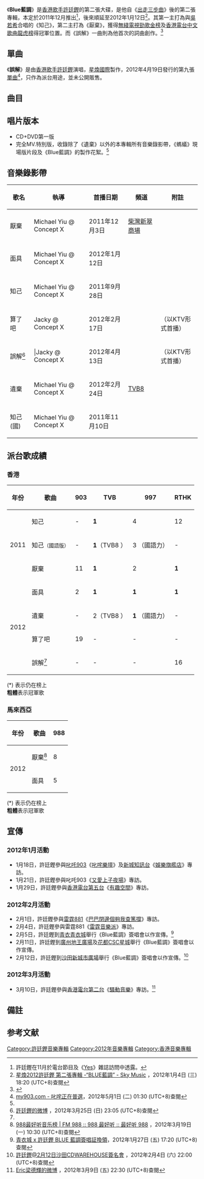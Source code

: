 {{Not|蓝调}}
{{Album infobox | <!-- See Wikipedia:WikiProject_Albums -->
|  Name        = Blue藍調
|  Type        = [[專輯|專輯]]
|  Artist      = [[許廷鏗|許廷鏗]]
|  Cover       = 許廷鏗 Blue藍調.jpg
|  Released    = 2012年1月12日（第一版）<br>2012年4月26日（完全MV.特別版）<ref name="skt">[http://skymusic.com.hk/?p=29951 許廷鏗-Blue 藍調加強版 - Sky Music]，2012年4月19日 (四) 13:25 (UTC+8)查閱{{zh-hant}}</ref>
|  Recorded    = 2011年
|  Genre       = [[粵語流行音樂|粵語流行音樂]]
|  Length      = 45:35
|  Label       = [[星煥國際有限公司|星煥國際]]
|  Number      = 
|  Producer    = 見[[#曲目|曲目列表]]
|  Last album  = [[出走三部曲|出走三部曲]] <br />（2011年）
|  This album  = '''Blue藍調'''<br />（2012年）
|  Next album  = [[長大|長大]]<br />（2012年）
{{Extra album cover 2
| Upper caption = 其他封面
| Type          = 專輯
| Cover         = 許廷鏗 Blue藍調(完全MV.特別版).jpg
|  Lower caption = 完全MV.特別版封面
}}
}}

《'''Blue藍調'''》是[[香港|香港]][[歌手|歌手]][[許廷鏗|許廷鏗]]的第二張大碟，是他自《[[出走三步曲|出走三步曲]]》後的第二張專輯，本定於2011年12月推出<ref>許廷鏗在11月於電台節目及《[[Yes|Yes]]》雜誌訪問中透露。</ref>，後來順延至2012年1月12日<ref name="sky">[http://skymusic.com.hk/?p=27061 星煥2012許廷鏗 第二張專輯 -“BLUE藍調” - Sky Music] {{Wayback|url=http://skymusic.com.hk/?p=27061 |date=20170929000435 }}，2012年1月4日 (三) 18:20 (UTC+8)查閱{{zh-hant}}</ref>。其第一主打為與[[吳若希|吳若希]]合唱的《知己》，第二主打為《厭棄》，獲得[[無綫電視|無綫電視]][[勁歌金榜|勁歌金榜]]及[[香港電台|香港電台]][[中文歌曲龍虎榜|中文歌曲龍虎榜]]得冠軍位置。而《誤解》一曲則為他首次的詞曲創作。<ref>{{Cite web |url=https://www.ifpihk.org/zh/hong-kong-top-sales-music-award-presented#2012 |title=存档副本 |access-date=2021-03-17 |archive-date=2021-01-05 |archive-url=https://web.archive.org/web/20210105084030/https://www.ifpihk.org/zh/hong-kong-top-sales-music-award-presented#2012 }}</ref>

== 單曲 ==
{{Infobox Single 
| Name           = 誤解
| Cover          = 許廷鏗 誤解.jpg
| Artist         = [[許廷鏗|許廷鏗]]
| from Album     = '''Blue藍調'''
| B-side         = 
| Released       = 2012年4月19日
| Format         = CD
| Recorded       = 2011年
| Genre          = [[粵語流行音樂|粵語流行音樂]]
| Length         = 4分47秒
| Label          = [[星煥國際有限公司|星煥國際]]
| Writer         = [[許廷鏗|許廷鏗]]、[[Eric_Kwok|Eric Kwok]]、[[黃偉文|黃偉文]]
| Producer       = [[Johnny_Yim|Johnny Yim]]
| Last single    = [[算了吧_(單曲)|算了吧]]<br>（2012年）
| This single    = '''誤解'''<br>（2012年）
| Next single    = [[重新長大|重新長大]]<br>（2012年）
}}

《'''誤解'''》是由[[香港|香港]][[歌手|歌手]][[許廷鏗|許廷鏗]]演唱，[[星煥國際有限公司|星煥國際]]製作，2012年4月19日發行的第九張[[單曲|單曲]]<ref>[http://www.my903.com/my903/my903SongElection/main.jsp?id=2847 my903.com - 叱咤正在普選]{{Dead link|date=2019年2月 |bot=InternetArchiveBot |fix-attempted=yes }}，2012年5月1日 (二) 01:30 (UTC+8)查閱{{zh-hant}}</ref>，只作為派台用途，並未公開販售。

== 曲目 ==
{{Tracklist
| headline = 
| total_length = 45:35

| title1 = [[厭棄|厭棄]]
| note1 = 
| longnote1 = 第二主打歌
| writer1 = 
| music1 = [[頡臣|頡臣]]
| lyrics1 = [[劉卓輝|劉卓輝]]<br/>[[頡臣|頡臣]]
| arranger1 = [[韋景雲|韋景雲]]<br/>[[黃安弘|黃安弘]]
| producer1 = 韋景雲
| extra1 = 
| length1 = 4:01

| title2 = [[面具_(單曲)|面具]]
| note2 = 
| longnote2 = 第三主打歌<br/>改編自[[陳勢安|陳勢安]]《天后》EP中的《天后》<br>派台版本經過刪剪
| writer2 = 
| music2 = [[彭學斌|彭學斌]]
| lyrics2 = [[許廷鏗|許廷鏗]]<br/>劉卓輝
| arranger2 = 韋景雲
| producer2 = 韋景雲
| extra2 = 
| length2 = 4:49

| title3 = 知己
| note3 = 
| longnote3 = 第一主打歌<br/>與[[吳若希|吳若希]]合唱
| writer3 = 
| music3 = [[張家誠|張家誠]]
| lyrics3 = [[張美賢|張美賢]]
| arranger3 = [[Johnny_Yim|Johnny Yim]]
| producer3 = Johnny Yim
| extra3 = 
| length3 = 3:40

| title4 = [[算了吧_(單曲)|算了吧]]
| note4 = 
| longnote4 = 第四主打歌<br>改編自[[Jean-Jacques_Goldman|Jean-Jacques Goldman]]《Minoritaire》專輯中的《Comme Toi》<br>國語版本為[[林志炫|林志炫]]《散了吧》專輯中的《散了吧》<br>派台版本經過刪剪
| writer4 = 
| music4 = [[Jean-Jacques_Goldman|Jean-Jacques Goldman]]
| lyrics4 = [[李敏_(香港)|李敏]]
| arranger4 = 韋景雲
| producer4 = 韋景雲
| extra4 = 
| length4 = 4:06

| title5 = 從來沒發生
| note5 = 
| longnote5 = 
| writer5 = 
| music5 = 黃安弘
| lyrics5 = [[天旋|天旋]]
| arranger5 = 黃安弘
| producer5 = 韋景雲
| extra5 = 
| length5 = 4:46

| title6 = 上善若水
| note6 = 
| longnote6 = [[無線電視|無線電視]]節目《[[水之源|水之源]]》主題曲
| writer6 = 
| music6 = [[鄧智偉|鄧智偉]]
| lyrics6 = [[林日曦|林日曦]]
| arranger6 = Johnny Yim
| producer6 = 鄧智偉<br/>[[葉肇中|葉肇中]]
| extra6 = 
| length6 = 4:15

| title7 = [[誤解|誤解]]
| note7 = 
| longnote7 = 第五主打歌<ref name="nine">[http://www.my903.com/my903/my903SongElection/main.jsp?id=2847 my903.com - 叱咤正在普選]{{Dead link|date=2019年2月 |bot=InternetArchiveBot |fix-attempted=yes }}，2012年4月19日 (四) 13:20 (UTC+8)查閱{{zh-hant}}</ref><br/>部分曲詞取材自[[陳奕迅|陳奕迅]]《[[Life_Continues...|Life Continues...]]》專輯中的《最佳損友》，而歌曲開端部分則取材自五月天《突然好想你》
| writer7 = 
| music7 = 許廷鏗<br/>[[Eric_Kwok|Eric Kwok]]
| lyrics7 = 許廷鏗<br/>[[黃偉文|黃偉文]]
| arranger7 = Johnny Yim
| producer7 = Johnny Yim
| extra7 = 
| length7 = 4:47

| title8 = 放開
| note8 = 
| longnote8 = 
| writer8 = 
| music8 = 黃安弘
| lyrics8 = [[王仲傑|王仲傑]]
| arranger8 = Johnny Yim
| producer8 = Johnny Yim
| extra8 = 
| length8 = 4:02

| title9 = 不愛不恨
| note9 = 
| longnote9 = 
| writer9 = 
| music9 = 黃安弘
| lyrics9 = 張美賢
| arranger9 = Johnny Yim
| producer9 = Johnny Yim
| extra9 = 
| length9 = 3:31

| title10 = 遺棄
| note10 = 國語
| longnote10 = 《厭棄》之國語版
| writer10 = 
| music10 = 頡臣
| lyrics10 = 張美賢
| arranger10 = 韋景雲<br/>黃安弘
| producer10 = 韋景雲
| extra10 = 
| length10 = 4:01

| title11 = 知己
| note11 = 國語
| longnote11 = 《知己》之國語版<br/>與吳若希合唱
| writer11 = 
| music11 = 張家誠
| lyrics11 = 張美賢
| arranger11 = Johnny Yim
| producer11 = 韋景雲
| extra11 = 
| length11 = 3:38
}}

== 唱片版本 ==
* CD+DVD第一版
* 完全MV.特別版，收錄除了《遺棄》以外的本專輯所有音樂錄影帶，《螞蟻》現場版片段及《Blue藍調》的製作花絮。<ref name="skt"/>

== 音樂錄影帶 ==
{| class="wikitable"
! 歌名 !! 執導 !! 首播日期 !! 頻道 !! 附註
|-
|厭棄||Michael Yiu @ Concept X||2011年12月3日||[[柴灣|柴灣]][[新翠商場|新翠商場]]||{{youtube|xA87YISutM8|厭棄MV - 許廷鏗}}
|-
|面具||Michael Yiu @ Concept X||2012年1月12日|| ||{{youtube|oeQ1IF9nptY|面具MV - 許廷鏗}}
|-
|知己||Michael Yiu @ Concept X||2011年9月28日||  ||{{youtube|2Ew-CsTY5d0|知己MV - 許廷鏗 & 吳若希}}
|-
|算了吧||Jacky @ Concept X||2012年2月17日|| ||（以KTV形式首播）<br>{{youtube|1JtOlpeMSec|許廷鏗 Alfred Hui - 算了吧 Forget It}}
|-
|誤解<ref name="wei">[http://weibo.com/alfredhui 許廷鏗的微博] {{Wayback|url=http://weibo.com/alfredhui |date=20201022083920 }}，2012年3月25日 (日) 23:05 (UTC+8)查閱{{zh-hant}}</ref>|||Jacky @ Concept X||2012年4月13日|| ||（以KTV形式首播）<br>{{youtube|9dgAesgTfV0|許廷鏗 Alfred Hui - 誤解 Misinterpret}}
|-
|遺棄||Michael Yiu @ Concept X||2012年2月24日||[[TVB8|TVB8]]||{{youtube|ZQaXogjrNbM|許廷鏗 Alfred Hui - 遺棄 Abandoned}}
|-
|知己 (國)||Michael Yiu @ Concept X||2011年11月10日|| ||{{youtube|pscJ0zYJ534|許廷鏗 & 吳若希 Alfred Hui & Jinny Ng - 知己 (國) Soulmate (Mandarin Version)}}
|}

== 派台歌成績 ==
=== 香港 ===
{| class="wikitable"
! 年份 !! 歌曲 !! 903 !! TVB !! 997 !! RTHK
|-
| rowspan=3 | 2011 || 知己 || - || '''1''' || 4 || 12
|-
| 知己<small>（國語版）</small>|| - ||  '''1'''（TVB8 ） || 3 （國語力） ||  - 
|-
| 厭棄 || 11 || '''1''' || 2 || '''1'''
|-
| rowspan=4 | 2012 || 面具 || 2 || '''1''' || '''1''' || '''1'''
|-
| 遺棄 || - || 2（TVB8 ） || '''1''' （國語力） ||  - 
|-
| 算了吧 || 19 || - || - || - 
|-
| 誤解<ref name="nine"/> || - || - || - || 16
|}

(*) 表示仍在榜上<br/>
'''粗體'''表示冠軍歌

=== 馬來西亞 ===
{| class="wikitable"
! 年份 !! 歌曲 !! 988
|-
| rowspan=2 | 2012 || 厭棄<ref>[http://988.com.my/988chart 988最好听音乐榜 | FM 988 :: 988 最好听 ::  最好听 988] {{Wayback|url=http://988.com.my/988chart |date=20161203035715 }}，2012年3月19日 (一) 10:30 (UTC+8)查閱{{zh-hant}}</ref> || 8
|-
| 面具 || 5
|}

(*) 表示仍在榜上<br/>
'''粗體'''表示冠軍歌

== 宣傳 ==

=== 2012年1月活動 ===
* 1月18日，許廷鏗參與[[叱吒903|叱吒903]]《[[叱咤樂壇|叱咤樂壇]]》及[[新城知訊台|新城知訊台]]《[[娛樂旗艦店|娛樂旗艦店]]》專訪。
* 1月21日，許廷鏗參與叱吒903《[[又愛上子夜場|又愛上子夜場]]》專訪。
* 1月29日，許廷鏗參與[[香港電台第五台|香港電台第五台]]《[[有趣空間|有趣空間]]》專訪。

=== 2012年2月活動 ===
* 2月1日，許廷鏗參與[[雷霆881|雷霆881]]《[[巴巴閉邊個夠我查篤撐|巴巴閉邊個夠我查篤撐]]》專訪。
* 2月4日，許廷鏗參與雷霆881《[[雷霆音樂派|雷霆音樂派]]》專訪。
* 2月5日，許廷鏗到[[青衣島|青衣]][[青衣城|青衣城]]舉行《Blue藍調》簽唱會以作宣傳。<ref>[http://www.maritimesquare.com/chi/view.asp?category=promo&id=359 青衣城 x 許廷鏗 BLUE 藍調簽唱証換領]{{dead link|date=2017年11月 |bot=InternetArchiveBot |fix-attempted=yes }}，2012年1月27日 (五) 17:20 (UTC+8)查閱{{zh-hant}}</ref>
* 2月11日，許廷鏗到[[廣州|廣州]][[地王廣場|地王廣場]]及[[花都区|花都]][[CSC星城|CSC星城]]舉行《Blue藍調》簽唱會以作宣傳。
* 2月12日，許廷鏗到[[沙田_(香港)|沙田]][[新城市廣場|新城市廣場]]舉行《Blue藍調》簽唱會以作宣傳。<ref>[http://cdwarehouse.com.hk/news.asp?id=63 許廷鏗@2月12日沙田CDWAREHOUSE簽名會] {{webarchive|url=https://web.archive.org/web/20120216113606/http://www.cdwarehouse.com.hk/news.asp?id=63 |date=2012-02-16 }}，2012年2月4日 (六) 22:00 (UTC+8)查閱{{zh-hant}}</ref>
=== 2012年3月活動 ===
* 3月10日，許廷鏗參與[[香港電台第二台|香港電台第二台]]《[[騷動音樂|騷動音樂]]》專訪。<ref>[http://weibo.com/ericleungtakfai Eric梁德輝的微博] {{Wayback|url=http://weibo.com/ericleungtakfai |date=20130119230156 }}，2012年3月9日 (五) 22:30 (UTC+8)查閱{{zh-hant}}</ref>

== 備註 ==
<div class="references-small">
<references></references>
</div>
== 参考文献 ==
{{reflist}}

[[Category:許廷鏗音樂專輯|Category:許廷鏗音樂專輯]]
[[Category:2012年音樂專輯|Category:2012年音樂專輯]]
[[Category:香港音樂專輯|Category:香港音樂專輯]]